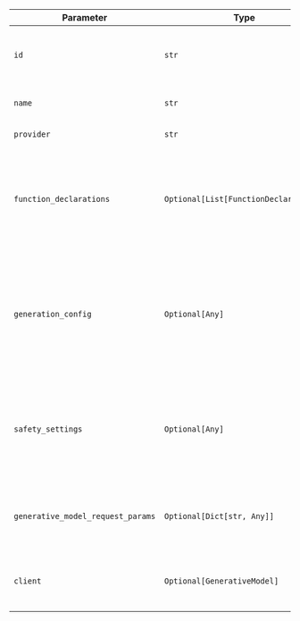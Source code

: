 | Parameter                          | Type                                  | Default                  | Description                                                                                            |
| --------------------------------- | ------------------------------------- | ------------------------ | ------------------------------------------------------------------------------------------------------ |
| `id`                              | `str`                                 | `"gemini-2.0-flash-exp"` | The specific model ID used for generating responses.                                                   |
| `name`                            | `str`                                 | `"Gemini"`               | The name identifier for the agent.                                                                     |
| `provider`                        | `str`                                 | `"VertexAI"`             | The provider of the model.                                                                             |
| `function_declarations`           | `Optional[List[FunctionDeclaration]]` | -                   | A list of function declarations that the model can utilize during the response generation process.     |
| `generation_config`               | `Optional[Any]`                       | -                   | Configuration settings for the generation process, such as parameters for controlling output behavior. |
| `safety_settings`                 | `Optional[Any]`                       | -                   | Settings related to safety measures, ensuring the generation of appropriate and safe content.          |
| `generative_model_request_params` | `Optional[Dict[str, Any]]`           | -                   | Additional parameters for the generative model requests.                                               |
| `client`                          | `Optional[GenerativeModel]`           | -                   | A pre-configured instance of the Gemini client.                                                        |
